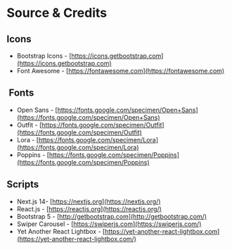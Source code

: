 # Source & Credits

## Icons

* Bootstrap Icons - [https://icons.getbootstrap.com](https://icons.getbootstrap.com)
* Font Awesome - [https://fontawesome.com](https://fontawesome.com)

##  Fonts

* Open Sans - [https://fonts.google.com/specimen/Open+Sans](https://fonts.google.com/specimen/Open+Sans)
* Outfit - [https://fonts.google.com/specimen/Outfit](https://fonts.google.com/specimen/Outfit)
* Lora - [https://fonts.google.com/specimen/Lora](https://fonts.google.com/specimen/Lora)
* Poppins - [https://fonts.google.com/specimen/Poppins](https://fonts.google.com/specimen/Poppins)


## Scripts

* Next.js 14- [https://nextjs.org](https://nextjs.org/)
* React.js - [https://reactjs.org](https://reactjs.org/)
* Bootstrap 5 - [http://getbootstrap.com](http://getbootstrap.com/)
* Swiper Carousel - [https://swiperjs.com](https://swiperjs.com/)
* Yet Another React Lightbox - [https://yet-another-react-lightbox.com](https://yet-another-react-lightbox.com/)
